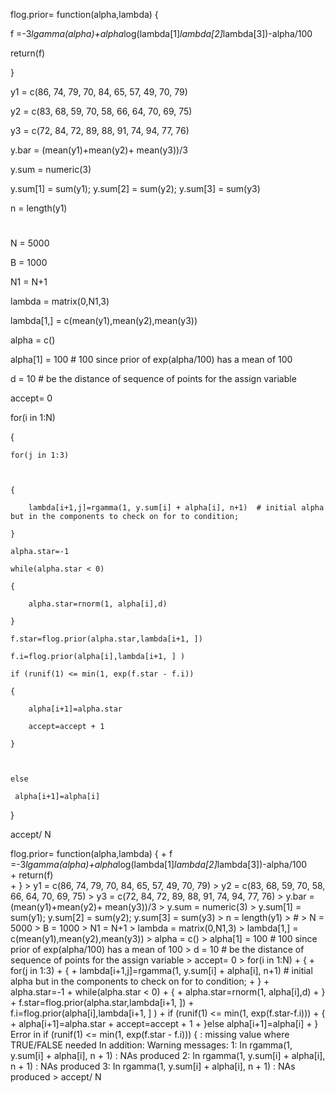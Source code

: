 flog.prior= function(alpha,lambda) {

f =-3*lgamma(alpha)+alpha*log(lambda[1]*lambda[2]*lambda[3])-alpha/100      

return(f)                                                              

}

y1 = c(86, 74, 79, 70, 84, 65, 57, 49, 70, 79)

y2 = c(83, 68, 59, 70, 58, 66, 64, 70, 69, 75)

y3 = c(72, 84, 72, 89, 88, 91, 74, 94, 77, 76)

y.bar = (mean(y1)+mean(y2)+ mean(y3))/3

y.sum = numeric(3)

y.sum[1] = sum(y1); y.sum[2] = sum(y2); y.sum[3] = sum(y3)

n = length(y1)

#

N = 5000

B = 1000

N1 = N+1

lambda = matrix(0,N1,3)

lambda[1,] = c(mean(y1),mean(y2),mean(y3))

alpha = c()

alpha[1] = 100 # 100 since prior of exp(alpha/100) has a mean of 100

d = 10 # be the distance of sequence of points for the assign variable

accept= 0

for(i in 1:N)

{

	

	for(j in 1:3)

	

	{

		lambda[i+1,j]=rgamma(1, y.sum[i] + alpha[i], n+1)  # initial alpha but in the components to check on for to condition;

	}

	alpha.star=-1

	while(alpha.star < 0)

	{

		alpha.star=rnorm(1, alpha[i],d)

	}

	f.star=flog.prior(alpha.star,lambda[i+1, ])

	f.i=flog.prior(alpha[i],lambda[i+1, ] )

	if (runif(1) <= min(1, exp(f.star - f.i)) 

	{

		alpha[i+1]=alpha.star

		accept=accept + 1 

	}

	

	else

	 alpha[i+1]=alpha[i]

}

accept/ N

flog.prior= function(alpha,lambda) {
+ f =-3*lgamma(alpha)+alpha*log(lambda[1]*lambda[2]*lambda[3])-alpha/100      
+ return(f)                                                              
+ }
> y1 = c(86, 74, 79, 70, 84, 65, 57, 49, 70, 79)
> y2 = c(83, 68, 59, 70, 58, 66, 64, 70, 69, 75)
> y3 = c(72, 84, 72, 89, 88, 91, 74, 94, 77, 76)
> y.bar = (mean(y1)+mean(y2)+ mean(y3))/3
> y.sum = numeric(3)
> y.sum[1] = sum(y1); y.sum[2] = sum(y2); y.sum[3] = sum(y3)
> n = length(y1)
> #
> N = 5000
> B = 1000
> N1 = N+1
> lambda = matrix(0,N1,3)
> lambda[1,] = c(mean(y1),mean(y2),mean(y3))
> alpha = c()
> alpha[1] = 100 # 100 since prior of exp(alpha/100) has a mean of 100
> d = 10 # be the distance of sequence of points for the assign variable
> accept= 0
> for(i in 1:N)
+ {
+ for(j in 1:3)
+ {
+ lambda[i+1,j]=rgamma(1, y.sum[i] + alpha[i], n+1)  # initial alpha but in the components to check on for to condition;
+ }
+ alpha.star=-1
+ while(alpha.star < 0)
+ {
+ alpha.star=rnorm(1, alpha[i],d)
+ }
+ f.star=flog.prior(alpha.star,lambda[i+1, ])
+ f.i=flog.prior(alpha[i],lambda[i+1, ] )
+ if (runif(1) <= min(1, exp(f.star-f.i)))
+ {
+ alpha[i+1]=alpha.star
+ accept=accept + 1
+ }else alpha[i+1]=alpha[i]
+ }
Error in if (runif(1) <= min(1, exp(f.star - f.i))) { :
  missing value where TRUE/FALSE needed
In addition: Warning messages:
1: In rgamma(1, y.sum[i] + alpha[i], n + 1) : NAs produced
2: In rgamma(1, y.sum[i] + alpha[i], n + 1) : NAs produced
3: In rgamma(1, y.sum[i] + alpha[i], n + 1) : NAs produced
> accept/ N
